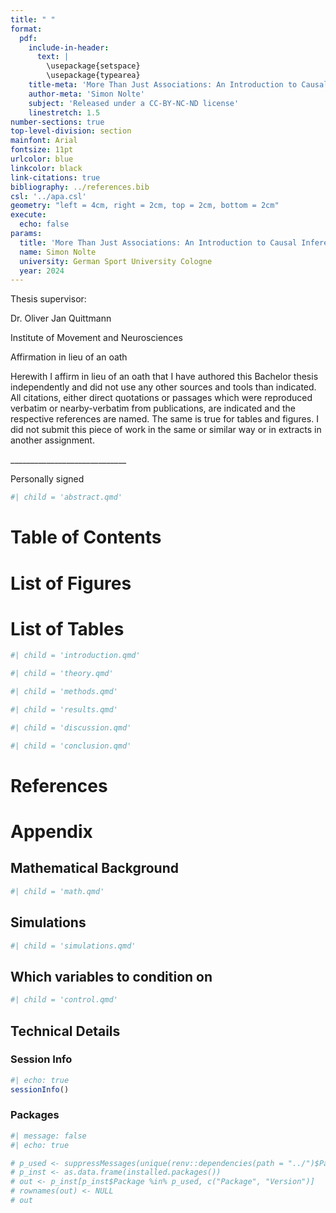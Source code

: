 ```yaml
---
title: " "
format: 
  pdf:
    include-in-header: 
      text: |
        \usepackage{setspace}
        \usepackage{typearea}
    title-meta: 'More Than Just Associations: An Introduction to Causal Inference for Sport Science'
    author-meta: 'Simon Nolte'
    subject: 'Released under a CC-BY-NC-ND license'
    linestretch: 1.5
number-sections: true
top-level-division: section
mainfont: Arial
fontsize: 11pt
urlcolor: blue
linkcolor: black
link-citations: true
bibliography: ../references.bib
csl: '../apa.csl'
geometry: "left = 4cm, right = 2cm, top = 2cm, bottom = 2cm"
execute: 
  echo: false
params:
  title: 'More Than Just Associations: An Introduction to Causal Inference for Sport Science'
  name: Simon Nolte
  university: German Sport University Cologne
  year: 2024
---
```


\singlespacing

\begin{centering}

\vspace*{2cm}

\LARGE
{`r params$title`}

\vspace{5cm}

\LARGE
{Master thesis}

\LARGE
{From}

\vspace{2cm}

\LARGE
{`r params$name`}

\vspace{6cm}

\LARGE
{`r params$university`}

\Large
{`r paste0("Cologne ", params$year)`}

\end{centering}

\pagenumbering{gobble}

\newpage

Thesis supervisor:

Dr. Oliver Jan Quittmann

Institute of Movement and Neurosciences

\newpage

Affirmation in lieu of an oath

Herewith I affirm in lieu of an oath that I have authored this Bachelor thesis independently and did not use any other sources and tools than indicated. All citations, either direct quotations or passages which were reproduced verbatim or nearby-verbatim from publications, are indicated and the respective references are named. The same is true for tables and figures. I did not submit this piece of work in the same or similar way or in extracts in another assignment.


\_____________________________

Personally signed

\newpage

\onehalfspacing

```r
#| child = 'abstract.qmd'
```

\newpage

\singlespacing

\pagenumbering{roman}

# Table of Contents {-}

\renewcommand{\contentsname}{}

\tableofcontents

\newpage

\renewcommand{\listfigurename}{}

# List of Figures {-}

\listoffigures

\vspace{2cm}

\renewcommand{\listtablename}{}

# List of Tables {-}

\listoftables

\newpage

\pagenumbering{arabic}

\onehalfspacing

```r
#| child = 'introduction.qmd'
```

\newpage

```r
#| child = 'theory.qmd'
```

\newpage

```r
#| child = 'methods.qmd'
```

\newpage

```r
#| child = 'results.qmd'
```

\newpage

```r
#| child = 'discussion.qmd'
```

\newpage

```r
#| child = 'conclusion.qmd'
```

\newpage

# References {.unnumbered}

<div id="refs"></div>

\newpage

\appendix

# Appendix

## Mathematical Background {#sec-math}

```r
#| child = 'math.qmd'
```

\newpage

## Simulations  {#sec-sim}

```r
#| child = 'simulations.qmd'
```

\newpage

## Which variables to condition on {#sec-control}

```r
#| child = 'control.qmd'
```


\newpage

## Technical Details {#sec-tech}

### Session Info

```r
#| echo: true
sessionInfo()
```

### Packages

```r
#| message: false
#| echo: true

# p_used <- suppressMessages(unique(renv::dependencies(path = "../")$Package))
# p_inst <- as.data.frame(installed.packages())
# out <- p_inst[p_inst$Package %in% p_used, c("Package", "Version")]
# rownames(out) <- NULL
# out
```

